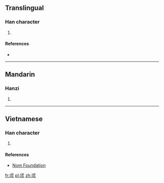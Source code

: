==Translingual==

===Han character===
{{Han char|rn=32|rad=土|as=10|sn=13|four=|canj=土廿卜山 (GTYU)}}

# {{defn|Han|sort=土10}}

====References====
* {{Han ref|kx=0236.341|hdz=10461.010|uh=5843|ud=22595}}

----

==Mandarin==

===Hanzi===
{{cmn-hanzi|pin=[[huāng]] ([[huang1]]), [[xì]] ([[xi4]])|wg=huang<sup>1</sup>, hsi<sup>4</sup>}}

# {{defn|lang=cmn|sort=土10}}

----

==Vietnamese==

===Han character===
{{vi-hantu|[[hoang]]|rs=土10}}

# {{defn|lang=vi|sort=土10}}

====References====
*[http://nomfoundation.org/common/nom_details.php?codepoint=5843 Nom Foundation]

[[fr:塃]]
[[pl:塃]]
[[zh:塃]]